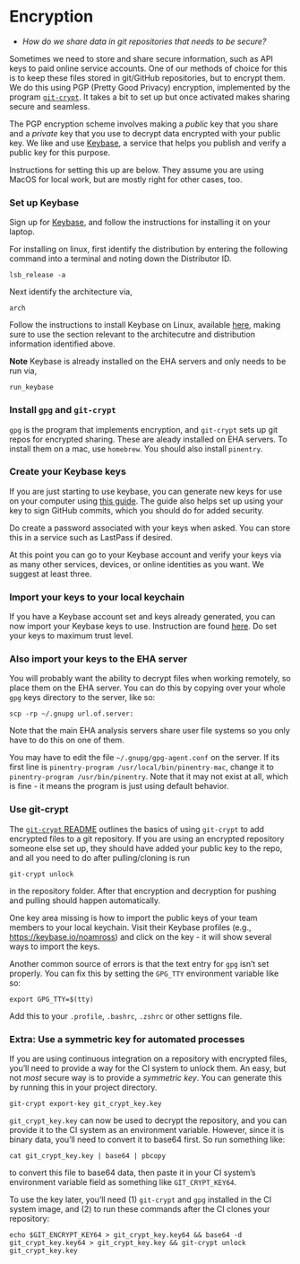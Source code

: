 # Encryption

- _How do we share data in git repositories that needs to be secure?_

Sometimes we need to store and share secure information, such as API keys to
paid online service accounts.  One of our methods of choice for this is to
keep these files stored in git/GitHub repositories, but to encrypt them.  We
do this using PGP (Pretty Good Privacy) encryption, implemented by the program
[`git-crypt`](https://github.com/AGWA/git-crypt).  It takes a bit to set up
but once activated makes sharing secure and seamless.

The PGP encryption scheme involves making a _public_ key that you share and
a _private_ key that you use to decrypt data encrypted with your public key.
We like  and use [Keybase](https://keybase.io/), a service that helps you publish and
verify a public key for this purpose.

Instructions for setting this up are below.  They assume you are using MacOS
for local work, but are mostly right for other cases, too.

### Set up Keybase

Sign up for [Keybase](https://keybase.io/), and follow the instructions for 
installing it on your laptop.

For installing on linux, first identify the distribution by entering
the following command into a terminal and noting down the Distributor ID.

    lsb_release -a

Next identify the architecture via,

    arch

Follow the instructions to install Keybase on Linux, available [here](https://keybase.io/docs/the_app/install_linux), 
making sure to use the section relevant to the architecutre and distribution 
information identified above.

**Note** Keybase is already installed on the EHA servers and only needs to be run via,

    run_keybase

### Install `gpg` and `git-crypt`

`gpg` is the program that implements encryption, and `git-crypt` sets up git
repos for encrypted sharing.  These are aleady installed on EHA servers.  To install
them on a mac, use `homebrew`.  You should also install `pinentry`.

### Create your Keybase keys 

If you are just starting to use keybase, you can generate new keys for use on
your computer using [this guide](https://github.com/pstadler/keybase-gpg-github).
The guide also helps set up using your key to sign GitHub commits, which you
should do for added security.

Do create a password associated with your keys when asked.  You can store
this in a service such as LastPass if desired.

At this point you can go to your Keybase account and verify your keys via as
many other services, devices, or online identities as you want.  We suggest
at least three.

### Import your keys to your local keychain

If you have a Keybase account set and keys already generated, you can now import
your Keybase keys to use.  Instruction are found [here](https://blog.scottlowe.org/2017/09/06/using-keybase-gpg-macos/). Do set
your keys to maximum trust level.


### Also import your keys to the EHA server

You will probably want the ability to decrypt files when working remotely,
so place them on the EHA server.  You can do this by copying over your whole
`gpg` keys directory to the server, like so:

    scp -rp ~/.gnupg url.of.server:

Note that the main EHA analysis servers share user file systems so you only
have to do this on one of them.

You may have to edit the file `~/.gnupg/gpg-agent.conf` on the server.  If
its first line is `pinentry-program /usr/local/bin/pinentry-mac`, change it to
`pinentry-program /usr/bin/pinentry`. Note that it may not exist at all, which
is fine - it means the program is just using default behavior.

### Use git-crypt

The [`git-crypt` README](https://github.com/AGWA/git-crypt) outlines the basics
of using `git-crypt` to add encrypted files to a git repository.  If you are
using an encrypted repository someone else set up, they should have added your
public key to the repo, and all you need to do after pulling/cloning is run

    git-crypt unlock
    
in the repository folder.  After that encryption and decryption for pushing and
pulling should happen automatically.

One key area missing is how to import the public keys of your team members to
your local keychain. Visit their Keybase profiles (e.g., <https://keybase.io/noamross>) and click on the key - it will show several ways to import the keys.

Another common source of errors is that the text entry for `gpg` isn't set properly. You can fix this by setting the `GPG_TTY` environment variable like so:

    export GPG_TTY=$(tty)
    
Add this to your `.profile`, `.bashrc`, `.zshrc` or other settigns file.

### Extra: Use a symmetric key for automated processes

If you are using continuous integration on a repository with encrypted files,
you'll need to provide a way for the CI system to unlock them.  An easy, but
not _most_ secure way is to provide a _symmetric key_.  You can generate
this by running this in your project directory.

    git-crypt export-key git_crypt_key.key

`git_crypt_key.key` can now be used to decrypt the repository, and you can provide
it to the CI system as an environment variable.  However, since it is binary data,
you'll need to convert it to base64 first.  So run something like:

    cat git_crypt_key.key | base64 | pbcopy

to convert this file to base64 data, then paste it in your CI system's environment
variable field as something like `GIT_CRYPT_KEY64`.

To use the key later, you'll need (1) `git-crypt` and `gpg` installed in the CI
system image, and (2) to run these commands after the CI clones your repository:

    echo $GIT_ENCRYPT_KEY64 > git_crypt_key.key64 && base64 -d git_crypt_key.key64 > git_crypt_key.key && git-crypt unlock git_crypt_key.key
   
